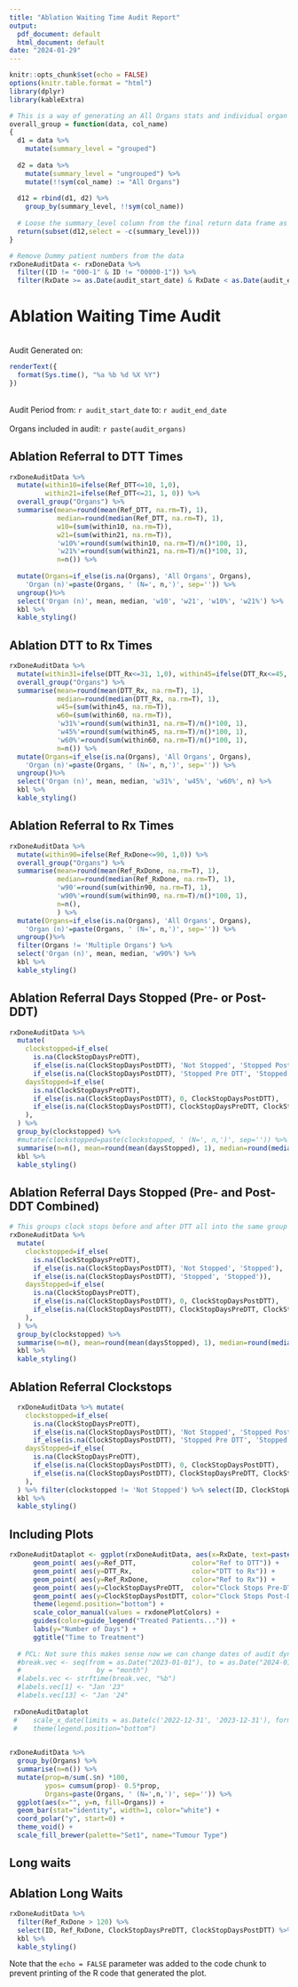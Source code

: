 ```yaml
---
title: "Ablation Waiting Time Audit Report"
output:
  pdf_document: default
  html_document: default
date: "2024-01-29"
---
```


```r
knitr::opts_chunk$set(echo = FALSE)
options(knitr.table.format = "html") 
library(dplyr)
library(kableExtra)

# This is a way of generating an All Organs stats and individual organ stats in single table
overall_group = function(data, col_name)
{
  d1 = data %>%
    mutate(summary_level = "grouped")
  
  d2 = data %>%
    mutate(summary_level = "ungrouped") %>%
    mutate(!!sym(col_name) := "All Organs")
  
  d12 = rbind(d1, d2) %>%
    group_by(summary_level, !!sym(col_name))
  
  # Loose the summary_level column from the final return data frame as it isn't necessary
  return(subset(d12,select = -c(summary_level)))
}

# Remove Dummy patient numbers from the data
rxDoneAuditData <- rxDoneData %>% 
  filter((ID != "000-1" & ID != "00000-1")) %>%
  filter(RxDate >= as.Date(audit_start_date) & RxDate < as.Date(audit_end_date)) 
```


<!-- PCL: I had to do an ugly global variable hack to get audit_start_date and audit_end_date visible from this file, but it works-->
<h1>Ablation Waiting Time Audit</h1>
<br>
Audit Generated on: 
```r
renderText({
  format(Sys.time(), "%a %b %d %X %Y")
})
```
<br>
Audit Period from: `r audit_start_date` to: `r audit_end_date`<br><br>
Organs included in audit: `r paste(audit_organs)`<br>

<h2>Ablation Referral to DTT Times</h2>
```r
rxDoneAuditData %>%
  mutate(within10=ifelse(Ref_DTT<=10, 1,0),
         within21=ifelse(Ref_DTT<=21, 1, 0)) %>%
  overall_group("Organs") %>%
  summarise(mean=round(mean(Ref_DTT, na.rm=T), 1),
            median=round(median(Ref_DTT, na.rm=T), 1),
            w10=(sum(within10, na.rm=T)),
            w21=(sum(within21, na.rm=T)), 
            'w10%'=round(sum(within10, na.rm=T)/n()*100, 1),
            'w21%'=round(sum(within21, na.rm=T)/n()*100, 1), 
            n=n()) %>%
  
  mutate(Organs=if_else(is.na(Organs), 'All Organs', Organs),
    'Organ (n)'=paste(Organs, ' (N=', n,')', sep='')) %>%
  ungroup()%>%
  select('Organ (n)', mean, median, 'w10', 'w21', 'w10%', 'w21%') %>%
  kbl %>%
  kable_styling()
```

<h2>Ablation DTT to Rx Times</h2>
```r
rxDoneAuditData %>%
  mutate(within31=ifelse(DTT_Rx<=31, 1,0), within45=ifelse(DTT_Rx<=45, 1,0), within60=ifelse(DTT_Rx<=60, 1, 0)) %>%
  overall_group("Organs") %>%
  summarise(mean=round(mean(DTT_Rx, na.rm=T), 1),
            median=round(median(DTT_Rx, na.rm=T), 1),
            w45=(sum(within45, na.rm=T)),
            w60=(sum(within60, na.rm=T)), 
            'w31%'=round(sum(within31, na.rm=T)/n()*100, 1),
            'w45%'=round(sum(within45, na.rm=T)/n()*100, 1),
            'w60%'=round(sum(within60, na.rm=T)/n()*100, 1), 
            n=n()) %>%
  mutate(Organs=if_else(is.na(Organs), 'All Organs', Organs),
    'Organ (n)'=paste(Organs, ' (N=', n,')', sep='')) %>%
  ungroup()%>%
  select('Organ (n)', mean, median, 'w31%', 'w45%', 'w60%', n) %>%
  kbl %>%
  kable_styling()
```

<h2>Ablation Referral to Rx Times</h2>
```r
rxDoneAuditData %>%
  mutate(within90=ifelse(Ref_RxDone<=90, 1,0)) %>%
  overall_group("Organs") %>%
  summarise(mean=round(mean(Ref_RxDone, na.rm=T), 1),
            median=round(median(Ref_RxDone, na.rm=T), 1),
            'w90'=round(sum(within90, na.rm=T), 1), 
            'w90%'=round(sum(within90, na.rm=T)/n()*100, 1),
            n=n(),
            ) %>%
  mutate(Organs=if_else(is.na(Organs), 'All Organs', Organs),
    'Organ (n)'=paste(Organs, ' (N=', n,')', sep='')) %>%
  ungroup()%>%
  filter(Organs != 'Multiple Organs') %>%
  select('Organ (n)', mean, median, 'w90%') %>%
  kbl %>%
  kable_styling()
```


<h2>Ablation Referral Days Stopped (Pre- or Post-DDT)</h2>
```r
rxDoneAuditData %>% 
  mutate(
    clockstopped=if_else(
      is.na(ClockStopDaysPreDTT), 
      if_else(is.na(ClockStopDaysPostDTT), 'Not Stopped', 'Stopped Post DTT'),
      if_else(is.na(ClockStopDaysPostDTT), 'Stopped Pre DTT', 'Stopped Both Pre and Post DTT')),
    daysStopped=if_else(
      is.na(ClockStopDaysPreDTT),
      if_else(is.na(ClockStopDaysPostDTT), 0, ClockStopDaysPostDTT),
      if_else(is.na(ClockStopDaysPostDTT), ClockStopDaysPreDTT, ClockStopDaysPreDTT+ClockStopDaysPostDTT),
    ),
  ) %>% 
  group_by(clockstopped) %>% 
  #mutate(clockstopped=paste(clockstopped, ' (N=', n,')', sep='')) %>%
  summarise(n=n(), mean=round(mean(daysStopped), 1), median=round(median(daysStopped), 1))%>%
  kbl %>%
  kable_styling()
```


<h2>Ablation Referral Days Stopped (Pre- and Post-DDT Combined)</h2>
```r
# This groups clock stops before and after DTT all into the same group
rxDoneAuditData %>% 
  mutate(
    clockstopped=if_else(
      is.na(ClockStopDaysPreDTT), 
      if_else(is.na(ClockStopDaysPostDTT), 'Not Stopped', 'Stopped'),
      if_else(is.na(ClockStopDaysPostDTT), 'Stopped', 'Stopped')),
    daysStopped=if_else(
      is.na(ClockStopDaysPreDTT),
      if_else(is.na(ClockStopDaysPostDTT), 0, ClockStopDaysPostDTT),
      if_else(is.na(ClockStopDaysPostDTT), ClockStopDaysPreDTT, ClockStopDaysPreDTT+ClockStopDaysPostDTT),
    ),
  ) %>% 
  group_by(clockstopped) %>% 
  summarise(n=n(), mean=round(mean(daysStopped), 1), median=round(median(daysStopped), 1))%>%
  kbl %>%
  kable_styling()
```


<h2>Ablation Referral Clockstops</h2>
```r
  rxDoneAuditData %>% mutate(
    clockstopped=if_else(
      is.na(ClockStopDaysPreDTT), 
      if_else(is.na(ClockStopDaysPostDTT), 'Not Stopped', 'Stopped Post DTT'),
      if_else(is.na(ClockStopDaysPostDTT), 'Stopped Pre DTT', 'Stopped Both Pre and Post DTT')),
    daysStopped=if_else(
      is.na(ClockStopDaysPreDTT),
      if_else(is.na(ClockStopDaysPostDTT), 0, ClockStopDaysPostDTT),
      if_else(is.na(ClockStopDaysPostDTT), ClockStopDaysPreDTT, ClockStopDaysPreDTT+ClockStopDaysPostDTT),
    ),
  ) %>% filter(clockstopped != 'Not Stopped') %>% select(ID, ClockStopWhy) %>%
  kbl %>%
  kable_styling()
```


## Including Plots
```r

rxDoneAuditDataplot <- ggplot(rxDoneAuditData, aes(x=RxDate, text=paste(ID, ' (',Organs,')\n', ClockStopWhy, sep=''))) +
      geom_point( aes(y=Ref_DTT,              color="Ref to DTT")) + 
      geom_point( aes(y=DTT_Rx,               color="DTT to Rx")) + 
      geom_point( aes(y=Ref_RxDone,           color="Ref to Rx")) +
      geom_point( aes(y=ClockStopDaysPreDTT,  color="Clock Stops Pre-DTT")) +
      geom_point( aes(y=ClockStopDaysPostDTT, color="Clock Stops Post-DTT")) +
      theme(legend.position="bottom") +
      scale_color_manual(values = rxdonePlotColors) +
      guides(color=guide_legend("Treated Patients...")) +
      labs(y="Number of Days") +
      ggtitle("Time to Treatment")
  
  # PCL: Not sure this makes sense now we can change dates of audit dynamically
  #break.vec <- seq(from = as.Date("2023-01-01"), to = as.Date("2024-01-01"),
  #                   by = "month")
  #labels.vec <- strftime(break.vec, "%b")
  #labels.vec[1] <- "Jan '23"
  #labels.vec[13] <- "Jan '24"
    
 rxDoneAuditDataplot 
 #    scale_x_date(limits = as.Date(c('2022-12-31', '2023-12-31'), format = "%d/%m/%Y", origin='1970-01-01'), #breaks=break.vec,  labels=labels.vec, expand=c(0.1,0)) +
 #    theme(legend.position="bottom")
 
```

```r
rxDoneAuditData %>% 
  group_by(Organs) %>%
  summarise(n=n()) %>% 
  mutate(prop=n/sum(.$n) *100,
         ypos= cumsum(prop)- 0.5*prop,
         Organs=paste(Organs, ' (N=',n,')', sep='')) %>%
  ggplot(aes(x="", y=n, fill=Organs)) +
  geom_bar(stat="identity", width=1, color="white") +
  coord_polar("y", start=0) + 
  theme_void() +
  scale_fill_brewer(palette="Set1", name="Tumour Type")

```

## Long waits
<h2>Ablation Long Waits</h2>
```r
rxDoneAuditData %>% 
  filter(Ref_RxDone > 120) %>%
  select(ID, Ref_RxDone, ClockStopDaysPreDTT, ClockStopDaysPostDTT) %>%
  kbl %>%
  kable_styling()

```

Note that the `echo = FALSE` parameter was added to the code chunk to prevent printing of the R code that generated the plot.
